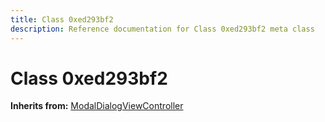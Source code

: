 ```yaml
---
title: Class 0xed293bf2
description: Reference documentation for Class 0xed293bf2 meta class
---
```



# Class 0xed293bf2

**Inherits from:** [ModalDialogViewController](/classes/modaldialogviewcontroller)

<ClassDetails file="/db/classes/0xed293bf2.fae18b82216d.json" />
